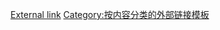 {{template category
|topic = [[文化|文化]]和[[藝術種類|藝術種類]]
|type=external link
}}

[[Category:藝術及文化模板|External link]]
[[Category:按内容分类的外部链接模板|Category:按内容分类的外部链接模板]]